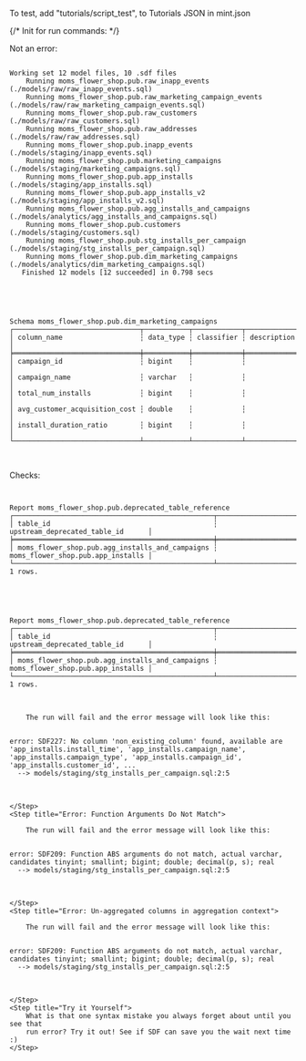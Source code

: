
To test, add "tutorials/script_test", to Tutorials JSON in mint.json

{/*
Init for run commands:
*/}

Not an error:
<pre style={{ fontFamily: 'monospace' }} className='language-shell'>
<code className='language-shell'>
Working set 12 model files, 10 .sdf files
    Running moms_flower_shop.pub.raw_inapp_events (./models/raw/raw_inapp_events.sql)
    Running moms_flower_shop.pub.raw_marketing_campaign_events (./models/raw/raw_marketing_campaign_events.sql)
    Running moms_flower_shop.pub.raw_customers (./models/raw/raw_customers.sql)
    Running moms_flower_shop.pub.raw_addresses (./models/raw/raw_addresses.sql)
    Running moms_flower_shop.pub.inapp_events (./models/staging/inapp_events.sql)
    Running moms_flower_shop.pub.marketing_campaigns (./models/staging/marketing_campaigns.sql)
    Running moms_flower_shop.pub.app_installs (./models/staging/app_installs.sql)
    Running moms_flower_shop.pub.app_installs_v2 (./models/staging/app_installs_v2.sql)
    Running moms_flower_shop.pub.agg_installs_and_campaigns (./models/analytics/agg_installs_and_campaigns.sql)
    Running moms_flower_shop.pub.customers (./models/staging/customers.sql)
    Running moms_flower_shop.pub.stg_installs_per_campaign (./models/staging/stg_installs_per_campaign.sql)
    Running moms_flower_shop.pub.dim_marketing_campaigns (./models/analytics/dim_marketing_campaigns.sql)
   Finished 12 models [12 succeeded] in 0.798 secs

</code>
</pre>

<pre style={{ fontFamily: 'monospace' }} className='language-shell'>
<code className='language-shell'>

Schema moms_flower_shop.pub.dim_marketing_campaigns
┌───────────────────────────────┬───────────┬────────────┬─────────────┐
│ column_name                   ┆ data_type ┆ classifier ┆ description │
╞═══════════════════════════════╪═══════════╪════════════╪═════════════╡
│ campaign_id                   ┆ bigint    ┆            ┆             │
│ campaign_name                 ┆ varchar   ┆            ┆             │
│ total_num_installs            ┆ bigint    ┆            ┆             │
│ avg_customer_acquisition_cost ┆ double    ┆            ┆             │
│ install_duration_ratio        ┆ bigint    ┆            ┆             │
└───────────────────────────────┴───────────┴────────────┴─────────────┘

</code>
</pre>

Checks:
<pre style={{ fontFamily: 'monospace' }} className='language-error'>
<code className='language-error'>

Report moms_flower_shop.pub.deprecated_table_reference
┌─────────────────────────────────────────────────┬───────────────────────────────────┐
│ table_id                                        ┆ upstream_deprecated_table_id      │
╞═════════════════════════════════════════════════╪═══════════════════════════════════╡
│ moms_flower_shop.pub.agg_installs_and_campaigns ┆ moms_flower_shop.pub.app_installs │
└─────────────────────────────────────────────────┴───────────────────────────────────┘
1 rows.

</code>
</pre>

<pre style={{ fontFamily: 'monospace' }} className='language-error'>
<code className='language-error'>

Report moms_flower_shop.pub.deprecated_table_reference
┌─────────────────────────────────────────────────┬───────────────────────────────────┐
│ table_id                                        ┆ upstream_deprecated_table_id      │
╞═════════════════════════════════════════════════╪═══════════════════════════════════╡
│ moms_flower_shop.pub.agg_installs_and_campaigns ┆ moms_flower_shop.pub.app_installs │
└─────────────────────────────────────────────────┴───────────────────────────────────┘
1 rows.

</code>
</pre>



<Steps>
    <Step title="Error: No Column Found">
        
        The run will fail and the error message will look like this:

<pre style={{ fontFamily: 'monospace' }} className='language-error'>
<code className='language-error'>
error: SDF227: No column 'non_existing_column' found, available are 'app_installs.install_time', 'app_installs.campaign_name', 'app_installs.campaign_type', 'app_installs.campaign_id', 'app_installs.customer_id', ...
  --> models/staging/stg_installs_per_campaign.sql:2:5

</code>
</pre>

    </Step>
    <Step title="Error: Function Arguments Do Not Match">
        
        The run will fail and the error message will look like this:

<pre style={{ fontFamily: 'monospace' }} className='language-error'>
<code className='language-error'>
error: SDF209: Function ABS arguments do not match, actual varchar, candidates tinyint; smallint; bigint; double; decimal(p, s); real
  --> models/staging/stg_installs_per_campaign.sql:2:5

</code>
</pre>
    </Step>
    <Step title="Error: Un-aggregated columns in aggregation context">
        
        The run will fail and the error message will look like this:
<pre style={{ fontFamily: 'monospace' }} className='language-error'>
<code className='language-error'>
error: SDF209: Function ABS arguments do not match, actual varchar, candidates tinyint; smallint; bigint; double; decimal(p, s); real
  --> models/staging/stg_installs_per_campaign.sql:2:5

</code>
</pre>
    </Step>
    <Step title="Try it Yourself">
        What is that one syntax mistake you always forget about until you see that 
        run error? Try it out! See if SDF can save you the wait next time :)
    </Step>
</Steps>

